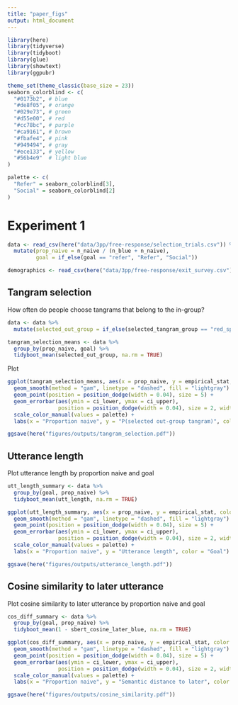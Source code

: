 ```yaml
---
title: "paper_figs"
output: html_document
---
```


```r
library(here)
library(tidyverse)
library(tidyboot)
library(glue)
library(showtext)
library(ggpubr)

theme_set(theme_classic(base_size = 23))
seaborn_colorblind <- c(
  "#0173b2", # blue
  "#de8f05", # orange
  "#029e73", # green
  "#d55e00", # red
  "#cc78bc", # purple
  "#ca9161", # brown
  "#fbafe4", # pink
  "#949494", # gray
  "#ece133", # yellow
  "#56b4e9"  # light blue
)

palette <- c(
  "Refer" = seaborn_colorblind[3],
  "Social" = seaborn_colorblind[2]
)
```

# Experiment 1


```r
data <- read_csv(here("data/3pp/free-response/selection_trials.csv")) %>%
  mutate(prop_naive = n_naive / (n_blue + n_naive),
         goal = if_else(goal == "refer", "Refer", "Social"))

demographics <- read_csv(here("data/3pp/free-response/exit_survey.csv"))
```

## Tangram selection

How often do people choose tangrams that belong to the in-group? 

```r
data <- data %>% 
  mutate(selected_out_group = if_else(selected_tangram_group == "red_specific", 1, 0))
```

```r
tangram_selection_means <- data %>%
  group_by(prop_naive, goal) %>%
  tidyboot_mean(selected_out_group, na.rm = TRUE)
```


Plot

```r
ggplot(tangram_selection_means, aes(x = prop_naive, y = empirical_stat, color = goal)) +
  geom_smooth(method = "gam", linetype = "dashed", fill = "lightgray") +
  geom_point(position = position_dodge(width = 0.04), size = 5) +
  geom_errorbar(aes(ymin = ci_lower, ymax = ci_upper),
                position = position_dodge(width = 0.04), size = 2, width = 0) +
  scale_color_manual(values = palette) +
  labs(x = "Proportion naive", y = "P(selected out-group tangram)", color = "Goal") 

ggsave(here("figures/outputs/tangram_selection.pdf"))
```

##  Utterance length

Plot utterance length by proportion naive and goal

```r
utt_length_summary <- data %>%
  group_by(goal, prop_naive) %>%
  tidyboot_mean(utt_length, na.rm = TRUE)
```


```r
ggplot(utt_length_summary, aes(x = prop_naive, y = empirical_stat, color = goal)) +
  geom_smooth(method = "gam", linetype = "dashed", fill = "lightgray") +
  geom_point(position = position_dodge(width = 0.04), size = 5) +
  geom_errorbar(aes(ymin = ci_lower, ymax = ci_upper),
                position = position_dodge(width = 0.04), size = 2, width = 0) +
  scale_color_manual(values = palette) +
  labs(x = "Proportion naive", y = "Utterance length", color = "Goal") 

ggsave(here("figures/outputs/utterance_length.pdf"))
```

## Cosine similarity to later utterance

Plot cosine similarity to later utterance by proportion naive and goal

```r
cos_diff_summary <- data %>%
  group_by(goal, prop_naive) %>%
  tidyboot_mean(1 - sbert_cosine_later_blue, na.rm = TRUE)
```

```r
ggplot(cos_diff_summary, aes(x = prop_naive, y = empirical_stat, color = goal)) +
  geom_smooth(method = "gam", linetype = "dashed", fill = "lightgray") +
  geom_point(position = position_dodge(width = 0.04), size = 5) +
  geom_errorbar(aes(ymin = ci_lower, ymax = ci_upper),
                position = position_dodge(width = 0.04), size = 2, width = 0) +
  scale_color_manual(values = palette) +
  labs(x = "Proportion naive", y = "Semantic distance to later", color = "Goal") 

ggsave(here("figures/outputs/cosine_similarity.pdf"))
```


